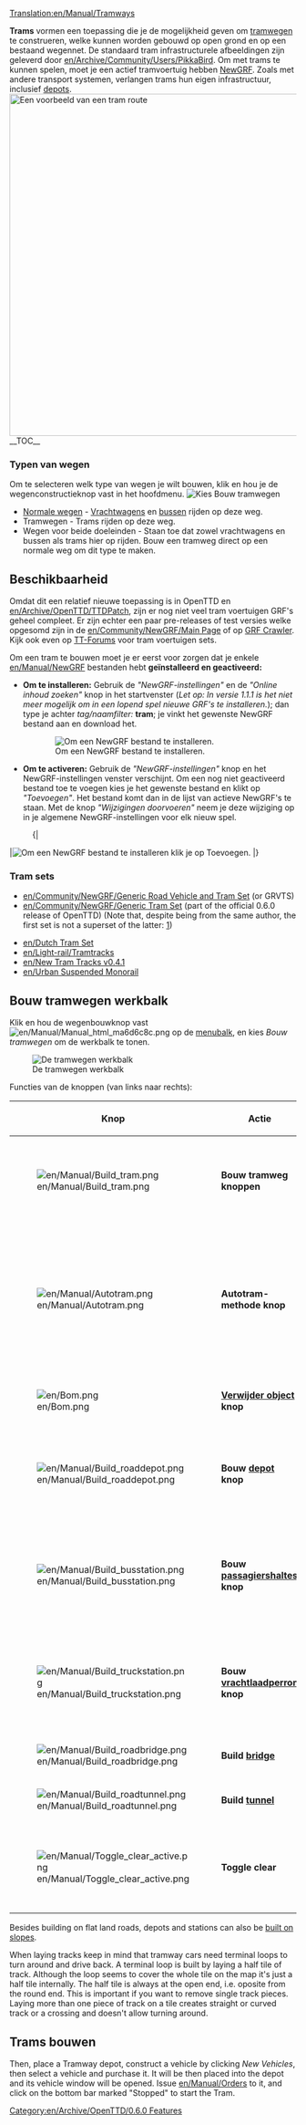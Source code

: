 [[Translation:en/Manual/Tramways]]
{{nl/Manual/Inhoudsopgave}}

'''Trams''' vormen een toepassing die je de mogelijkheid geven om [[nl/Manual/Tramwegen|tramwegen]] te construeren, welke kunnen worden gebouwd op open grond en op een bestaand wegennet. De standaard tram infrastructurele afbeeldingen zijn geleverd door [[en/Archive/Community/Users/PikkaBird]]. Om met trams te kunnen spelen, moet je een actief tramvoertuig hebben [[nl/Manual/NewGRF|NewGRF]]. Zoals met andere transport systemen, verlangen trams hun eigen infrastructuur, inclusief [[nl/Manual/Depots|depots]].
[[File:en/Manual/Tramroute.png|thumb|600px|left|Een voorbeeld van een tram route]]
__TOC__
{{en/Html-clear-left}}

===Typen van wegen===
Om te selecteren welk type van wegen je wilt bouwen, klik en hou je de wegenconstructieknop vast in het hoofdmenu.
[[File:en/Tramwegen1.png|none|frame|Kies Bouw tramwegen]]
* [[nl/Manual/Wegconstructies|Normale wegen]] - [[nl/Manual/Wegvoertuigen|Vrachtwagens]] en [[nl/Manual/Base Set/Road Vehicles/Bussen|bussen]] rijden op deze weg.
* Tramwegen - Trams rijden op deze weg.
* Wegen voor beide doeleinden - Staan toe dat zowel vrachtwagens en bussen als trams hier op rijden. Bouw een tramweg direct op een normale weg om dit type te maken.

==Beschikbaarheid==
Omdat dit een relatief nieuwe toepassing is in OpenTTD en [[en/Archive/OpenTTD/TTDPatch]], zijn er nog niet veel tram voertuigen GRF's geheel compleet. Er zijn echter een paar pre-releases of test versies welke opgesomd zijn in de [[en/Community/NewGRF/Main Page]] of op [http://grfcrawler.tt-forums.net/index.php?do=list&cid=105 GRF Crawler]. Kijk ook even op [http://www.tt-forums.net/viewforum.php?f=26 TT-Forums] voor tram voertuigen sets.

Om een tram te bouwen moet je er eerst voor zorgen dat je enkele [[en/Manual/NewGRF]] bestanden hebt '''geïnstalleerd en geactiveerd:'''
*'''Om te installeren:''' Gebruik de ''"NewGRF-instellingen"'' en de ''"Online inhoud zoeken"'' knop in het startvenster (''Let op: In versie 1.1.1 is het niet meer mogelijk om in een lopend spel nieuwe GRF's te installeren.''); dan type je achter ''tag/naamfilter:'' '''tram'''; je vinkt het gewenste NewGRF bestand aan en download het. 
:[[File:en/Manual/Tramways install.png|none|frame|Om een NewGRF bestand te installeren.]]
*'''Om te activeren:''' Gebruik de ''"NewGRF-instellingen"'' knop en het NewGRF-instellingen venster verschijnt. Om een nog niet geactiveerd bestand toe te voegen kies je het gewenste bestand en klikt op ''"Toevoegen"''. Het bestand komt dan in de lijst van actieve NewGRF's te staan. Met de knop ''"Wijzigingen doorvoeren"'' neem je deze wijziging op in je algemene NewGRF-instellingen voor elk nieuw spel.
:{|
|[[File:nl/Manual/NewGRF inst venster 111a.png|none|frame|Om een NewGRF bestand te installeren klik je op '''Toevoegen'''.]]
|}
===Tram sets===
* [[en/Community/NewGRF/Generic Road Vehicle and Tram Set]] (or GRVTS)
* [[en/Community/NewGRF/Generic Tram Set]] (part of the official 0.6.0 release of OpenTTD) (Note that, despite being from the same author, the first set is not a superset of the latter: [http://www.tt-forums.net/viewtopic.php?p=643673#p643673])
{{en/Feature|0.6}}
* [[en/Dutch Tram Set]]
* [[en/Light-rail/Tramtracks]]
* [[en/New Tram Tracks v0.4.1]]
* [[en/Urban Suspended Monorail]]

==Bouw tramwegen werkbalk==
Klik en hou de wegenbouwknop vast [[File:en/Manual/Manual html ma6d6c8c.png]] op de [[nl/Manual/Spelinterface#de-menubalk|menubalk]], en kies ''Bouw tramwegen'' om de werkbalk te tonen.

[[File:en/Tramwegen2.png|none|frame|De tramwegen werkbalk]]

Functies van de knoppen (van links naar rechts):
{| {{en/Wikitable}}
|- style="background:#efefef"
!width='46'|Knop
!width='150'|Actie
!Sneltoets
!Beschrijving
|-
|[[File:en/Manual/Build tram.png]]||'''Bouw tramweg knoppen'''||1, 2||Bouwt een tramweg in de geselecteerde richting; je kunt klikken en slepen.
|-
|[[File:en/Manual/Autotram.png]]||'''Autotram-methode knop'''||3||Een zeer efficiënt gereedschap om tramwegsecties te bouwen in elke richting. Bij gebruik samen met de Ctrl-toets ingedrukt kunnen eenvoudig secties worden verwijderd.
|-
|[[File:en/Bom.png]]||'''[[nl/Manual/Terreinvorming|Verwijder object]] knop'''||4||Maakt de tegel leeg van objecten.
|-
|[[File:en/Manual/Build roaddepot.png]]||'''Bouw [[nl/Manual/Depots|depot]] knop'''||5||Opent het depotvenster waarin je de richting van het te bouwen depot kunt aangeven.
|-
|[[File:en/Manual/Build busstation.png]]||'''Bouw [[nl/Manual/Stations#tramway-stations|passagiershaltes]] knop'''||6||Opent he passagiers tramhalte venster om de richting van de te bouwen tramhalte aan te geven.
|-
|[[File:en/Manual/Build truckstation.png]]||'''Bouw [[nl/Manual/Stations|vrachtlaadperron]] knop'''||7||Opent het vrachttramstation venster om de richting van het te bouwen laadperron aan te geven.
|-
|[[File:en/Manual/Build roadbridge.png]]||'''Build [[en/Manual/Bridges|bridge]]'''||B||Allows you to build a bridge.
|-
|[[File:en/Manual/Build roadtunnel.png]]||'''Build [[en/Manual/Tunnels|tunnel]]'''||T||Allows you to build a tunnel.
|-
|[[File:en/Manual/Toggle clear active.png]]||'''Toggle clear'''||R (CTRL)||Select another tool and then this to remove that item. You can toggle the state by pressing Ctrl.
|}

Besides building on flat land roads, depots and stations can also be [[en/Archive/Manual/Settings/Build on slopes|built on slopes]].

When laying tracks keep in mind that tramway cars need terminal loops to turn around and drive back. A terminal loop is built by laying a half tile of track. Although the loop seems to cover the whole tile on the map it's just a half tile internally. The half tile is always at the open end, i.e. oposite from the round end. This is important if you want to remove single track pieces. Laying more than one piece of track on a tile creates straight or curved track or a crossing and doesn't allow turning around.

==Trams bouwen==
Then, place a Tramway depot, construct a vehicle by clicking ''New Vehicles'', then select a vehicle and purchase it. It will be then placed into the depot and its vehicle window will be opened. Issue [[en/Manual/Orders]] to it, and click on the bottom bar marked "Stopped" to start the Tram. 

[[Category:en/Archive/OpenTTD/0.6.0 Features]]